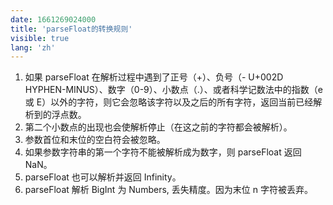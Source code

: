 ```yaml
---
date: 1661269024000
title: 'parseFloat的转换规则'
visible: true
lang: 'zh'
---
```


1. 如果 parseFloat 在解析过程中遇到了正号（+）、负号（- U+002D HYPHEN-MINUS）、数字（0-9）、小数点（.）、或者科学记数法中的指数（e 或 E）以外的字符，则它会忽略该字符以及之后的所有字符，返回当前已经解析到的浮点数。
2. 第二个小数点的出现也会使解析停止（在这之前的字符都会被解析）。
3. 参数首位和末位的空白符会被忽略。
4. 如果参数字符串的第一个字符不能被解析成为数字，则 parseFloat 返回 NaN。
5. parseFloat 也可以解析并返回 Infinity。
6. parseFloat 解析 BigInt 为 Numbers, 丢失精度。因为末位 n 字符被丢弃。
